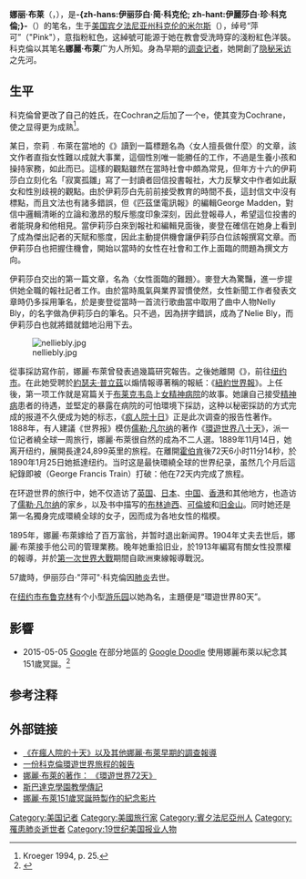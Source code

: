 {{Infobox journalist
| name        = 娜麗·布萊<br />Nellie Bly
| image       = Nellie_Bly_2.jpg
| caption     = 
| native_name = Elizabeth Jane Cochran 
（伊丽莎白·简·科克伦）
| birth_date  = {{birth date|1864|5|5}}
| birth_place = 美国[[宾夕法尼亚州|宾夕法尼亚州]][[科克伦的米尔斯|科克伦的米尔斯]]
| death_date  = {{death date and age|1922|1|27|1864|5|5|}}
| death_place = 美国[[纽约|纽约]]
| education   = 
| occupation  = 记者、小说家、发明家
| alias       = 
| title       = 
| family      = 
| spouse      = 
| domesticpartner =
| children    = 
| relatives   = 
| ethnic      = 
| religion    = 
| salary      = 
| networth    = 
| credits     = 18世纪末-19世纪初美国记者，[[隐性采访|隐性采访]]的开创者
| signature   = Nellie Bly signature.svg
| agent       = 
| URL         = 
}}
'''娜丽·布莱'''（{{lang-en|Nellie Bly}}，{{bd|1864年|5月5日|1922年|1月27日|Bly}}），是'''-{zh-hans:伊丽莎白·简·科克伦; zh-hant:伊麗莎白·珍·科克倫;}-'''（{{lang|en|Elizabeth Jane Cochran}}）的笔名，生于[[美国|美国]][[宾夕法尼亚州|宾夕法尼亚州]][[科克伦的米尔斯|科克伦的米尔斯]]（{{lang|en|Cochran's Mills}}），绰号“萍可”（"Pink"），意指粉紅色，这綽號可能源于她在教會受洗時穿的淺粉紅色洋裝。科克倫以其笔名'''娜麗·布萊'''广为人所知。身為早期的[[调查记者|调查记者]]，她開創了[[隐秘采访|隐秘采访]]之先河。

==生平==
科克倫曾更改了自己的姓氏，在Cochran之后加了一个e，使其变为Cochrane，使之显得更为成熟<ref>Kroeger 1994, p. 25.</ref>。

某日，奈莉﹒布萊在當地的《{{tsl|en|Pittsburgh_Dispatch|匹兹堡电讯报}}》讀到一篇標題名為〈女人擅長做什麼〉的文章，該文作者直指女性難以成就大事業，這個性別唯一能勝任的工作，不過是生養小孩和操持家務，如此而已。這樣的觀點雖然在當時社會中頗為常見，但年方十六的伊莉莎白立刻化名「寂寞孤雛」寫了一封讀者回信投書報社，大力反擊文中作者如此厭女和性別歧視的觀點。由於伊莉莎白先前前接受教育的時間不長，這封信文中沒有標點，而且文法也有諸多錯誤，但《匹茲堡電訊報》的編輯George Madden，對信中邏輯清晰的立論和激昂的駁斥態度印象深刻，因此登報尋人，希望這位投書的者能現身和他相見。當伊莉莎白來到報社和編輯見面後，麥登在確信在她身上看到了成為傑出記者的天賦和態度，因此主動提供機會讓伊莉莎白位該報撰寫文章。而伊莉莎白也把握住機會，開始以當時的女性在社會和工作上面臨的問題為撰文方向。

伊莉莎白交出的第一篇文章，名為〈女性面臨的難題〉。麥登大為驚豔，進一步提供她全職的報社記者工作。由於當時風氣與業界習慣使然，女性新聞工作者發表文章時仍多採用筆名，於是麥登從當時一首流行歌曲當中取用了曲中人物Nelly Bly，的名字做為伊莉莎白的筆名。只不過，因為拼字錯誤，成為了Nelie Bly，而伊莉莎白也就將錯就錯地沿用下去。

[[File:nelliebly.jpg|thumb]]

從事採訪寫作前，娜麗·布萊曾發表過幾篇研究報告。之後她離開《{{tsl|en|Pittsburgh_Dispatch|匹兹堡电讯报}}》，前往[[纽约市|纽约市]]。在此她受聘於[[約瑟夫·普立茲|約瑟夫·普立茲]]以煽情報導著稱的報紙：《[[紐約世界報|紐約世界報]]》。上任後，第一项工作就是寫篇关于[[罗斯福島_(纽约)|布莱克韦岛]]上[[女精神病院|女精神病院]]的故事。她讓自己接受[[精神病|精神病]]患者的待遇，並堅定的暴露在病院的可怕環境下採訪，这种以秘密採訪的方式完成的报道不久便成为她的标志，《[[疯人院十日|疯人院十日]]》正是此次调查的报告性著作。
1888年，有人建議《世界报》模仿[[儒勒·凡尔纳|儒勒·凡尔纳]]的著作《[[環遊世界八十天|環遊世界八十天]]》，派一位记者繞全球一周旅行，娜麗·布萊很自然的成為不二人選。1889年11月14日，她离开纽约，展開長達24,899英里的旅程。在離開[[霍伯肯|霍伯肯]]後72天6小时11分14秒，於1890年1月25日她抵達纽约。当时这是最快環繞全球的世界纪录，虽然几个月后這紀錄即被{{le|喬治·法蘭西斯·崔恩|George Francis Train}}（George Francis Train）打破：他在72天内完成了旅程。

在环遊世界的旅行中，她不仅造访了[[英国|英国]]、[[日本|日本]]、[[中国|中国]]、[[香港|香港]]和其他地方，也造访了[[儒勒·凡尔纳|儒勒·凡尔纳]]的家乡，以及书中描写的[[布林迪西|布林迪西]]、[[可倫坡|可倫坡]]和[[旧金山|旧金山]]。同时她还是第一名獨身完成環繞全球的女子，因而成为各地女性的楷模。

1895年，娜麗·布萊嫁给了百万富翁{{le|罗伯特·西曼|Robert Seaman}}，并暂时退出新闻界。1904年丈夫去世后，娜麗·布萊接手他公司的管理業務。晚年她重拾旧业，於1913年編寫有關女性投票權的報導，并於[[第一次世界大戰|第一次世界大戰]]期間自歐洲東線報導戰況。

57歲時，伊丽莎白·"萍可"·科克倫因[[肺炎|肺炎]]去世。

在[[纽约市|纽约市]][[布鲁克林|布鲁克林]]有个小型[[游乐园|游乐园]]以她為名，主題便是“環遊世界80天”。

== 影響 ==
* 2015-05-05 [[Google|Google]] 在部分地區的 [[Google_doodle|Google Doodle]] 使用娜麗布萊以紀念其151歲冥誕。<ref>{{Cite web|url = http://www.google.com/doodles/nellie-blys-151st-birthday|title = 娜麗布萊 151 歲冥誕|accessdate = 2015-05-05|author = |date = |publisher = Google|archive-date = 2016-05-07|archive-url = https://web.archive.org/web/20160507110617/http://www.google.com/doodles/nellie-blys-151st-birthday|dead-url = no}}</ref> 

==参考注释==
{{reflist}}
== 外部链接 ==
{{commons|Nellie Bly}}
*[http://digital.library.upenn.edu/women/bly/madhouse/madhouse.html 《在瘋人院的十天》以及其他娜麗·布萊早期的調查報導]{{Wayback|url=http://digital.library.upenn.edu/women/bly/madhouse/madhouse.html |date=20191019004132 }}
*[https://web.archive.org/web/20051228101418/http://www.library.csi.cuny.edu/dept/history/lavender/386/nellie.html 一份科克倫環遊世界旅程的報告]
*[http://digital.library.upenn.edu/women/bly/world/world.html 娜麗·布萊的著作： 《環遊世界72天》] {{Wayback|url=http://digital.library.upenn.edu/women/bly/world/world.html |date=20210121060407 }}
*[https://web.archive.org/web/20051225141135/http://www.spartacus.schoolnet.co.uk/USAWbly.htm 斯巴達克學園教學傳記]
*[https://www.youtube.com/watch?v=bVATTCpnMq0 娜麗·布萊151歲冥誕時製作的紀念影片] {{Wayback|url=https://www.youtube.com/watch?v=bVATTCpnMq0 |date=20210722115657 }}

{{Authority control}}
{{DEFAULTSORT:Bly. Nellie}}
[[Category:美国记者|Category:美国记者]]
[[Category:美國旅行家|Category:美國旅行家]]
[[Category:賓夕法尼亞州人|Category:賓夕法尼亞州人]]
[[Category:罹患肺炎逝世者|Category:罹患肺炎逝世者]]
[[Category:19世纪美国报业人物|Category:19世纪美国报业人物]]